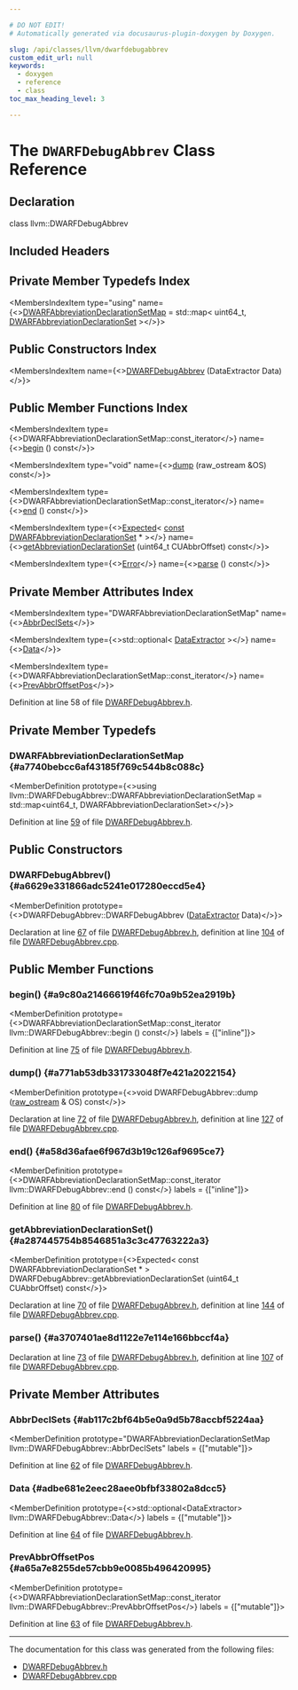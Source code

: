 ```yaml
---

# DO NOT EDIT!
# Automatically generated via docusaurus-plugin-doxygen by Doxygen.

slug: /api/classes/llvm/dwarfdebugabbrev
custom_edit_url: null
keywords:
  - doxygen
  - reference
  - class
toc_max_heading_level: 3

---
```





# The `DWARFDebugAbbrev` Class Reference

<DoxygenPage pluginConfig={pluginConfig}>



## Declaration

<CodeBlock>class llvm::DWARFDebugAbbrev</CodeBlock>

## Included Headers

<IncludesList>
<IncludesListItem
  filePath="llvm/DebugInfo/DWARF/DWARFDebugAbbrev.h"
  permalink="/docs/api/files/include/include/llvm/include/llvm/debuginfo/include/llvm/debuginfo/dwarf/dwarfdebugabbrev-h"
  isLocal="true" />
</IncludesList>

## Private Member Typedefs Index

<MembersIndex>

<MembersIndexItem
  type="using"
  name={<><a href="#a7740bebcc6af43185f769c544b8c088c">DWARFAbbreviationDeclarationSetMap</a> = std::map&lt; uint64&#95;t, <a href="/docs/api/classes/llvm/dwarfabbreviationdeclarationset">DWARFAbbreviationDeclarationSet</a> &gt;</>}>
</MembersIndexItem>

</MembersIndex>

## Public Constructors Index

<MembersIndex>

<MembersIndexItem
  name={<><a href="#a6629e331866adc5241e017280eccd5e4">DWARFDebugAbbrev</a> (DataExtractor Data)</>}>
</MembersIndexItem>

</MembersIndex>

## Public Member Functions Index

<MembersIndex>

<MembersIndexItem
  type={<>DWARFAbbreviationDeclarationSetMap::const&#95;iterator</>}
  name={<><a href="#a9c80a21466619f46fc70a9b52ea2919b">begin</a> () const</>}>
</MembersIndexItem>

<MembersIndexItem
  type="void"
  name={<><a href="#a771ab53db331733048f7e421a2022154">dump</a> (raw&#95;ostream &amp;OS) const</>}>
</MembersIndexItem>

<MembersIndexItem
  type={<>DWARFAbbreviationDeclarationSetMap::const&#95;iterator</>}
  name={<><a href="#a58d36afae6f967d3b19c126af9695ce7">end</a> () const</>}>
</MembersIndexItem>

<MembersIndexItem
  type={<><a href="/docs/api/classes/llvm/expected">Expected</a>&lt; <a href="/docs/api/files/lib/lib/target/lib/target/aarch64/aarch64promoteconstant-cpp/#a90f8350fecae261c25be85d38b451bff">const</a> <a href="/docs/api/classes/llvm/dwarfabbreviationdeclarationset">DWARFAbbreviationDeclarationSet</a> &#42; &gt;</>}
  name={<><a href="#a287445754b8546851a3c3c47763222a3">getAbbreviationDeclarationSet</a> (uint64&#95;t CUAbbrOffset) const</>}>
</MembersIndexItem>

<MembersIndexItem
  type={<><a href="/docs/api/classes/llvm/error">Error</a></>}
  name={<><a href="#a3707401ae8d1122e7e114e166bbccf4a">parse</a> () const</>}>
</MembersIndexItem>

</MembersIndex>

## Private Member Attributes Index

<MembersIndex>

<MembersIndexItem
  type="DWARFAbbreviationDeclarationSetMap"
  name={<><a href="#ab117c2bf64b5e0a9d5b78accbf5224aa">AbbrDeclSets</a></>}>
</MembersIndexItem>

<MembersIndexItem
  type={<>std::optional&lt; <a href="/docs/api/classes/llvm/dataextractor">DataExtractor</a> &gt;</>}
  name={<><a href="#adbe681e2eec28aee0bfbf33802a8dcc5">Data</a></>}>
</MembersIndexItem>

<MembersIndexItem
  type={<>DWARFAbbreviationDeclarationSetMap::const&#95;iterator</>}
  name={<><a href="#a65a7e8255de57cbb9e0085b496420995">PrevAbbrOffsetPos</a></>}>
</MembersIndexItem>

</MembersIndex>


Definition at line 58 of file <a href="/docs/api/files/include/include/llvm/include/llvm/debuginfo/include/llvm/debuginfo/dwarf/dwarfdebugabbrev-h">DWARFDebugAbbrev.h</a>.

<SectionDefinition>

## Private Member Typedefs

### DWARFAbbreviationDeclarationSetMap {#a7740bebcc6af43185f769c544b8c088c}

<MemberDefinition
  prototype={<>using llvm::DWARFDebugAbbrev::DWARFAbbreviationDeclarationSetMap = 
      std::map&lt;uint64&#95;t, DWARFAbbreviationDeclarationSet&gt;</>}>

Definition at line <a href="/docs/api/files/include/include/llvm/include/llvm/debuginfo/include/llvm/debuginfo/dwarf/dwarfdebugabbrev-h/#l00059">59</a> of file <a href="/docs/api/files/include/include/llvm/include/llvm/debuginfo/include/llvm/debuginfo/dwarf/dwarfdebugabbrev-h">DWARFDebugAbbrev.h</a>.
</MemberDefinition>

</SectionDefinition>

<SectionDefinition>

## Public Constructors

### DWARFDebugAbbrev() {#a6629e331866adc5241e017280eccd5e4}

<MemberDefinition
  prototype={<>DWARFDebugAbbrev::DWARFDebugAbbrev (<a href="/docs/api/classes/llvm/dataextractor">DataExtractor</a> Data)</>}>

Declaration at line <a href="/docs/api/files/include/include/llvm/include/llvm/debuginfo/include/llvm/debuginfo/dwarf/dwarfdebugabbrev-h/#l00067">67</a> of file <a href="/docs/api/files/include/include/llvm/include/llvm/debuginfo/include/llvm/debuginfo/dwarf/dwarfdebugabbrev-h">DWARFDebugAbbrev.h</a>, definition at line <a href="/docs/api/files/lib/lib/debuginfo/lib/debuginfo/dwarf/dwarfdebugabbrev-cpp/#l00104">104</a> of file <a href="/docs/api/files/lib/lib/debuginfo/lib/debuginfo/dwarf/dwarfdebugabbrev-cpp">DWARFDebugAbbrev.cpp</a>.
</MemberDefinition>

</SectionDefinition>

<SectionDefinition>

## Public Member Functions

### begin() {#a9c80a21466619f46fc70a9b52ea2919b}

<MemberDefinition
  prototype={<>DWARFAbbreviationDeclarationSetMap::const&#95;iterator llvm::DWARFDebugAbbrev::begin () const</>}
  labels = {["inline"]}>

Definition at line <a href="/docs/api/files/include/include/llvm/include/llvm/debuginfo/include/llvm/debuginfo/dwarf/dwarfdebugabbrev-h/#l00075">75</a> of file <a href="/docs/api/files/include/include/llvm/include/llvm/debuginfo/include/llvm/debuginfo/dwarf/dwarfdebugabbrev-h">DWARFDebugAbbrev.h</a>.
</MemberDefinition>

### dump() {#a771ab53db331733048f7e421a2022154}

<MemberDefinition
  prototype={<>void DWARFDebugAbbrev::dump (<a href="/docs/api/classes/llvm/raw-ostream">raw&#95;ostream</a> &amp; OS) const</>}>

Declaration at line <a href="/docs/api/files/include/include/llvm/include/llvm/debuginfo/include/llvm/debuginfo/dwarf/dwarfdebugabbrev-h/#l00072">72</a> of file <a href="/docs/api/files/include/include/llvm/include/llvm/debuginfo/include/llvm/debuginfo/dwarf/dwarfdebugabbrev-h">DWARFDebugAbbrev.h</a>, definition at line <a href="/docs/api/files/lib/lib/debuginfo/lib/debuginfo/dwarf/dwarfdebugabbrev-cpp/#l00127">127</a> of file <a href="/docs/api/files/lib/lib/debuginfo/lib/debuginfo/dwarf/dwarfdebugabbrev-cpp">DWARFDebugAbbrev.cpp</a>.
</MemberDefinition>

### end() {#a58d36afae6f967d3b19c126af9695ce7}

<MemberDefinition
  prototype={<>DWARFAbbreviationDeclarationSetMap::const&#95;iterator llvm::DWARFDebugAbbrev::end () const</>}
  labels = {["inline"]}>

Definition at line <a href="/docs/api/files/include/include/llvm/include/llvm/debuginfo/include/llvm/debuginfo/dwarf/dwarfdebugabbrev-h/#l00080">80</a> of file <a href="/docs/api/files/include/include/llvm/include/llvm/debuginfo/include/llvm/debuginfo/dwarf/dwarfdebugabbrev-h">DWARFDebugAbbrev.h</a>.
</MemberDefinition>

### getAbbreviationDeclarationSet() {#a287445754b8546851a3c3c47763222a3}

<MemberDefinition
  prototype={<>Expected&lt; const DWARFAbbreviationDeclarationSet &#42; &gt; DWARFDebugAbbrev::getAbbreviationDeclarationSet (uint64&#95;t CUAbbrOffset) const</>}>

Declaration at line <a href="/docs/api/files/include/include/llvm/include/llvm/debuginfo/include/llvm/debuginfo/dwarf/dwarfdebugabbrev-h/#l00070">70</a> of file <a href="/docs/api/files/include/include/llvm/include/llvm/debuginfo/include/llvm/debuginfo/dwarf/dwarfdebugabbrev-h">DWARFDebugAbbrev.h</a>, definition at line <a href="/docs/api/files/lib/lib/debuginfo/lib/debuginfo/dwarf/dwarfdebugabbrev-cpp/#l00144">144</a> of file <a href="/docs/api/files/lib/lib/debuginfo/lib/debuginfo/dwarf/dwarfdebugabbrev-cpp">DWARFDebugAbbrev.cpp</a>.
</MemberDefinition>

### parse() {#a3707401ae8d1122e7e114e166bbccf4a}

<MemberDefinition
  prototype="Error DWARFDebugAbbrev::parse () const">

Declaration at line <a href="/docs/api/files/include/include/llvm/include/llvm/debuginfo/include/llvm/debuginfo/dwarf/dwarfdebugabbrev-h/#l00073">73</a> of file <a href="/docs/api/files/include/include/llvm/include/llvm/debuginfo/include/llvm/debuginfo/dwarf/dwarfdebugabbrev-h">DWARFDebugAbbrev.h</a>, definition at line <a href="/docs/api/files/lib/lib/debuginfo/lib/debuginfo/dwarf/dwarfdebugabbrev-cpp/#l00107">107</a> of file <a href="/docs/api/files/lib/lib/debuginfo/lib/debuginfo/dwarf/dwarfdebugabbrev-cpp">DWARFDebugAbbrev.cpp</a>.
</MemberDefinition>

</SectionDefinition>

<SectionDefinition>

## Private Member Attributes

### AbbrDeclSets {#ab117c2bf64b5e0a9d5b78accbf5224aa}

<MemberDefinition
  prototype="DWARFAbbreviationDeclarationSetMap llvm::DWARFDebugAbbrev::AbbrDeclSets"
  labels = {["mutable"]}>

Definition at line <a href="/docs/api/files/include/include/llvm/include/llvm/debuginfo/include/llvm/debuginfo/dwarf/dwarfdebugabbrev-h/#l00062">62</a> of file <a href="/docs/api/files/include/include/llvm/include/llvm/debuginfo/include/llvm/debuginfo/dwarf/dwarfdebugabbrev-h">DWARFDebugAbbrev.h</a>.
</MemberDefinition>

### Data {#adbe681e2eec28aee0bfbf33802a8dcc5}

<MemberDefinition
  prototype={<>std::optional&lt;DataExtractor&gt; llvm::DWARFDebugAbbrev::Data</>}
  labels = {["mutable"]}>

Definition at line <a href="/docs/api/files/include/include/llvm/include/llvm/debuginfo/include/llvm/debuginfo/dwarf/dwarfdebugabbrev-h/#l00064">64</a> of file <a href="/docs/api/files/include/include/llvm/include/llvm/debuginfo/include/llvm/debuginfo/dwarf/dwarfdebugabbrev-h">DWARFDebugAbbrev.h</a>.
</MemberDefinition>

### PrevAbbrOffsetPos {#a65a7e8255de57cbb9e0085b496420995}

<MemberDefinition
  prototype={<>DWARFAbbreviationDeclarationSetMap::const&#95;iterator llvm::DWARFDebugAbbrev::PrevAbbrOffsetPos</>}
  labels = {["mutable"]}>

Definition at line <a href="/docs/api/files/include/include/llvm/include/llvm/debuginfo/include/llvm/debuginfo/dwarf/dwarfdebugabbrev-h/#l00063">63</a> of file <a href="/docs/api/files/include/include/llvm/include/llvm/debuginfo/include/llvm/debuginfo/dwarf/dwarfdebugabbrev-h">DWARFDebugAbbrev.h</a>.
</MemberDefinition>

</SectionDefinition>

<hr/>

The documentation for this class was generated from the following files:

<ul>
<li><a href="/docs/api/files/include/include/llvm/include/llvm/debuginfo/include/llvm/debuginfo/dwarf/dwarfdebugabbrev-h">DWARFDebugAbbrev.h</a></li>
<li><a href="/docs/api/files/lib/lib/debuginfo/lib/debuginfo/dwarf/dwarfdebugabbrev-cpp">DWARFDebugAbbrev.cpp</a></li>
</ul>

</DoxygenPage>
